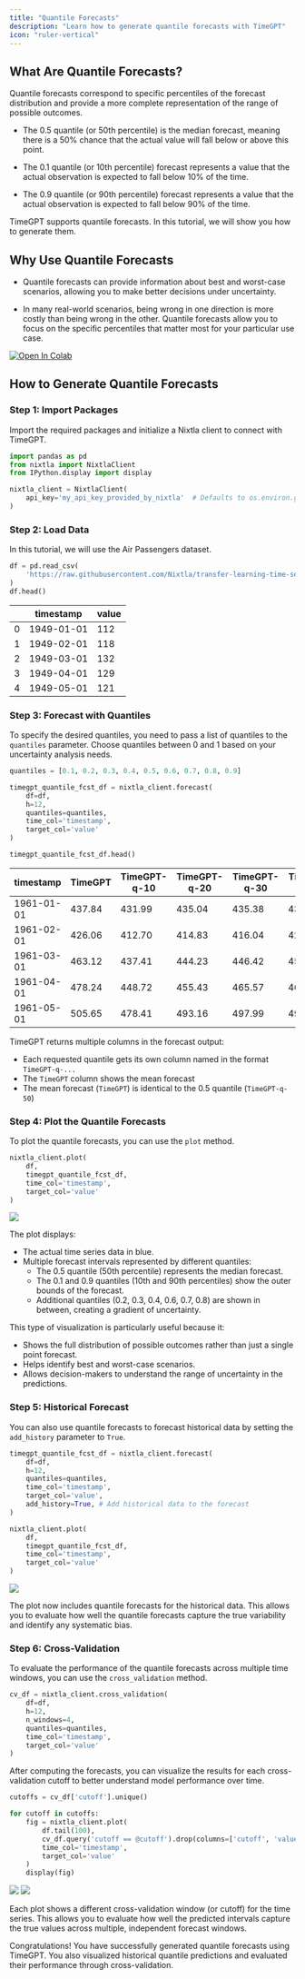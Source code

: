 ```yaml
---
title: "Quantile Forecasts"
description: "Learn how to generate quantile forecasts with TimeGPT"
icon: "ruler-vertical"
---
```


## What Are Quantile Forecasts?

Quantile forecasts correspond to specific percentiles of the forecast distribution and provide a more complete representation of the range of possible outcomes.

- The 0.5 quantile (or 50th percentile) is the median forecast, meaning there is a 50% chance that the actual value will fall below or above this point.

- The 0.1 quantile (or 10th percentile) forecast represents a value that the actual observation is expected to fall below 10% of the time.

- The 0.9 quantile (or 90th percentile) forecast represents a value that the actual observation is expected to fall below 90% of the time.

TimeGPT supports quantile forecasts. In this tutorial, we will show you how to generate them.

## Why Use Quantile Forecasts

- Quantile forecasts can provide information about best and worst-case scenarios, allowing you to make better decisions under uncertainty.

- In many real-world scenarios, being wrong in one direction is more costly than being wrong in the other. Quantile forecasts allow you to focus on the specific percentiles that matter most for your particular use case.

[![Open In Colab](https://colab.research.google.com/assets/colab-badge.svg)](https://colab.research.google.com/github/Nixtla/nixtla/blob/main/nbs/docs/tutorials/10_uncertainty_quantification_with_quantile_forecasts.ipynb)


## How to Generate Quantile Forecasts

### Step 1: Import Packages
Import the required packages and initialize a Nixtla client to connect with TimeGPT.

```python
import pandas as pd
from nixtla import NixtlaClient
from IPython.display import display

nixtla_client = NixtlaClient(
    api_key='my_api_key_provided_by_nixtla'  # Defaults to os.environ.get("NIXTLA_API_KEY")
)
```

### Step 2: Load Data
In this tutorial, we will use the Air Passengers dataset. 

```python
df = pd.read_csv(
    'https://raw.githubusercontent.com/Nixtla/transfer-learning-time-series/main/datasets/air_passengers.csv'
)
df.head()
```
|       | timestamp    | value   |
| ----- | ------------ | ------- |
| 0     | 1949-01-01   | 112     |
| 1     | 1949-02-01   | 118     |
| 2     | 1949-03-01   | 132     |
| 3     | 1949-04-01   | 129     |
| 4     | 1949-05-01   | 121     |

### Step 3: Forecast with Quantiles

To specify the desired quantiles, you need to pass a list of quantiles to the `quantiles` parameter. Choose quantiles between 0 and 1 based on your uncertainty analysis needs.


```python
quantiles = [0.1, 0.2, 0.3, 0.4, 0.5, 0.6, 0.7, 0.8, 0.9]

timegpt_quantile_fcst_df = nixtla_client.forecast(
    df=df,
    h=12,
    quantiles=quantiles,
    time_col='timestamp',
    target_col='value'
)

timegpt_quantile_fcst_df.head()
```
| timestamp   | TimeGPT | TimeGPT-q-10 | TimeGPT-q-20 | TimeGPT-q-30 | TimeGPT-q-40 | TimeGPT-q-50 | TimeGPT-q-60 | TimeGPT-q-70 | TimeGPT-q-80 | TimeGPT-q-90 |
|-------------|---------|--------------|--------------|--------------|--------------|--------------|--------------|--------------|--------------|--------------|
| 1961-01-01  | 437.84  | 431.99       | 435.04       | 435.38       | 436.40       | 437.84       | 439.27       | 440.29       | 440.63       | 443.69       |
| 1961-02-01  | 426.06  | 412.70       | 414.83       | 416.04       | 421.72       | 426.06       | 430.41       | 436.08       | 437.29       | 439.42       |
| 1961-03-01  | 463.12  | 437.41       | 444.23       | 446.42       | 450.71       | 463.12       | 475.53       | 479.81       | 482.00       | 488.82       |
| 1961-04-01  | 478.24  | 448.72       | 455.43       | 465.57       | 469.88       | 478.24       | 486.61       | 490.92       | 501.06       | 507.76       |
| 1961-05-01  | 505.65  | 478.41       | 493.16       | 497.99       | 499.14       | 505.65       | 512.15       | 513.30       | 518.14       | 532.89       |

TimeGPT returns multiple columns in the forecast output:

- Each requested quantile gets its own column named in the format `TimeGPT-q-...`
- The `TimeGPT` column shows the mean forecast
- The mean forecast (`TimeGPT`) is identical to the 0.5 quantile (`TimeGPT-q-50`)


### Step 4: Plot the Quantile Forecasts

To plot the quantile forecasts, you can use the `plot` method. 

```python
nixtla_client.plot(
    df,
    timegpt_quantile_fcst_df,
    time_col='timestamp',
    target_col='value'
)
```

<img src="/images/docs/tutorials-uncertainty/quantiles_fc.png"/>

The plot displays:

- The actual time series data in blue.
- Multiple forecast intervals represented by different quantiles:
    - The 0.5 quantile (50th percentile) represents the median forecast.
    - The 0.1 and 0.9 quantiles (10th and 90th percentiles) show the outer bounds of the forecast.
    - Additional quantiles (0.2, 0.3, 0.4, 0.6, 0.7, 0.8) are shown in between, creating a gradient of uncertainty.

This type of visualization is particularly useful because it:

- Shows the full distribution of possible outcomes rather than just a single point forecast.
- Helps identify best and worst-case scenarios.
- Allows decision-makers to understand the range of uncertainty in the predictions.

### Step 5: Historical Forecast

You can also use quantile forecasts to forecast historical data by setting the `add_history` parameter to `True`.

```python
timegpt_quantile_fcst_df = nixtla_client.forecast(
    df=df,
    h=12,
    quantiles=quantiles,
    time_col='timestamp',
    target_col='value',
    add_history=True, # Add historical data to the forecast
)

nixtla_client.plot(
    df,
    timegpt_quantile_fcst_df,
    time_col='timestamp',
    target_col='value'
)
```

<img src="/images/docs/tutorials-uncertainty/quantiles_historical.png"/>

The plot now includes quantile forecasts for the historical data. This allows you to evaluate how well the quantile forecasts capture the true variability and identify any systematic bias.

### Step 6: Cross-Validation

To evaluate the performance of the quantile forecasts across multiple time windows, you can use the `cross_validation` method.

```python
cv_df = nixtla_client.cross_validation(
    df=df,
    h=12,
    n_windows=4,
    quantiles=quantiles,
    time_col='timestamp',
    target_col='value'
)
```

After computing the forecasts, you can visualize the results for each cross-validation cutoff to better understand model performance over time.

```python
cutoffs = cv_df['cutoff'].unique()

for cutoff in cutoffs:
    fig = nixtla_client.plot(
        df.tail(100),
        cv_df.query('cutoff == @cutoff').drop(columns=['cutoff', 'value']),
        time_col='timestamp',
        target_col='value'
    )
    display(fig)
```
<img src="/images/docs/tutorials-uncertainty/quantiles_cv1.png"/>
<img src="/images/docs/tutorials-uncertainty/quantiles_cv2.png"/>

Each plot shows a different cross-validation window (or cutoff) for the time series. This allows you to evaluate how well the predicted intervals capture the true values across multiple, independent forecast windows.


<Check>
Congratulations! You have successfully generated quantile forecasts using TimeGPT. You also visualized historical quantile predictions and evaluated their performance through cross-validation.
</Check>